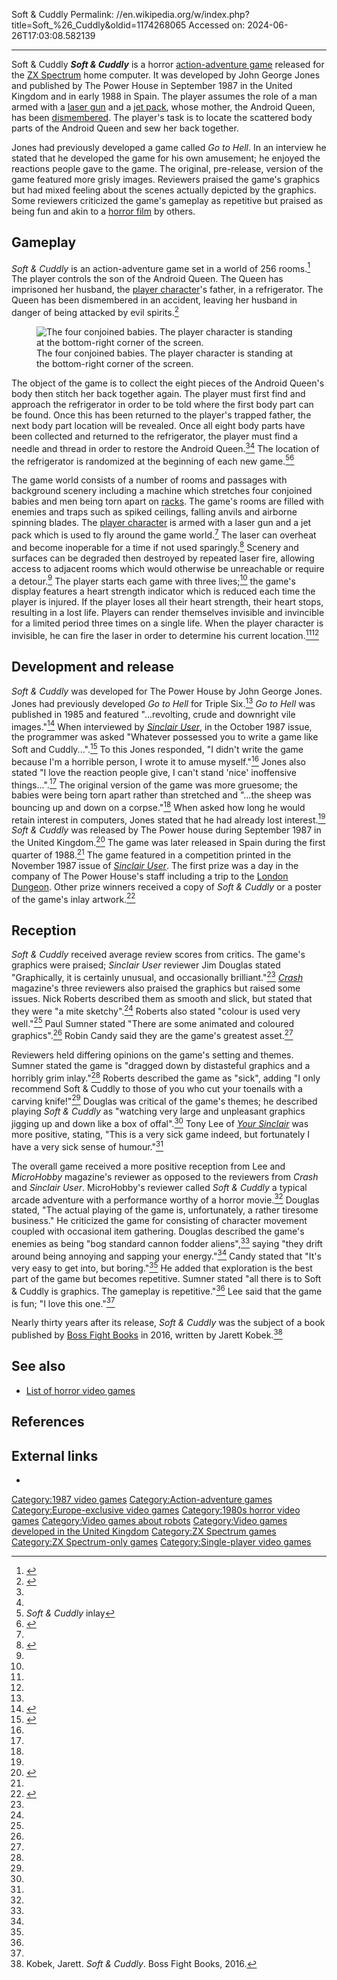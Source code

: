 Soft & Cuddly
Permalink: //en.wikipedia.org/w/index.php?title=Soft_%26_Cuddly&oldid=1174268065
Accessed on: 2024-06-26T17:03:08.582139



------
Soft & Cuddly
{{Short description|1987 video game}}
{{Infobox video game
|title         =Soft & Cuddly
|image         =Soft & Cuddly Inlay Cover.jpg
|caption       =
|developer     =John George Jones
|publisher     =[[CRL Group|The Power House]]
|series        =
|engine        =
|platforms     =[[ZX Spectrum]]
|released      ={{Video game release | [[United Kingdom|UK]] | September, 1987 }} {{Video game release | [[Spain|ES]] | Early 1988 }}
|genre         =[[Action-adventure]]
|modes         =[[Single-player video game|Single-player]]
}}
'''''Soft & Cuddly''''' is a horror [[action-adventure game]] released for the [[ZX Spectrum]] home computer. It was developed by John George Jones and published by The Power House in September 1987 in the United Kingdom and in early 1988 in Spain. The player assumes the role of a man armed with a [[laser gun]] and a [[jet pack]], whose mother, the Android Queen, has been [[Dismemberment|dismembered]]. The player's task is to locate the scattered body parts of the Android Queen and sew her back together.

Jones had previously developed a game called ''Go to Hell''. In an interview he stated that he developed the game for his own amusement; he enjoyed the reactions people gave to the game. The original, pre-release, version of the game featured more grisly images. Reviewers praised the game's graphics but had mixed feeling about the scenes actually depicted by the graphics. Some reviewers criticized the game's gameplay as repetitive but praised as being fun and akin to a [[horror film]] by others.

==Gameplay==
''Soft & Cuddly'' is an action-adventure game set in a world of 256 rooms.<ref name="mh">{{cite journal | title = Nuevo&nbsp;– Soft & Cuddly&nbsp;– Labores De Costura| journal = MicroHobby| issue = 166 | pages = 31| publisher = Hobby Press| date = March 1988 }}</ref> The player controls the son of the Android Queen. The Queen has imprisoned her husband, the [[player character]]'s father, in a refrigerator. The Queen has been dismembered in an accident, leaving her husband in danger of being attacked by evil spirits.<ref name="su">{{cite journal | last = Douglas| first = Jim | title = X-Rated Software&nbsp;– Soft & Cuddly| journal = [[Sinclair User]]| issue = 67 | pages = 31| publisher = [[EMAP]]| date = October 1987 }}</ref> 

[[File:Zx soft and cuddly.png|thumb|left|The four conjoined babies. The player character is standing at the bottom-right corner of the screen.]]

The object of the game is to collect the eight pieces of the Android Queen's body then stitch her back together again. The player must first find and approach the refrigerator in order to be told where the first body part can be found. Once this has been returned to the player's trapped father, the next body part location will be revealed. Once all eight body parts have been collected and returned to the refrigerator, the player must find a needle and thread in order to restore the Android Queen.<ref name="inlay"/><ref name="crash"/> The location of the refrigerator is randomized at the beginning of each new game.<ref name="inlay">''Soft & Cuddly'' inlay</ref><ref>{{cite journal | last = Snout| first = Philip | title = YS Tip Shop Hints 'N' Tips| journal = [[Your Sinclair]]| issue = 26 | pages = 38| publisher = [[Dennis Publishing]]| date = February 1988 }}</ref>

The game world consists of a number of rooms and passages with background scenery including a machine which stretches four conjoined babies and men being torn apart on [[Rack (torture)|racks]]. The game's rooms are filled with enemies and traps such as spiked ceilings, falling anvils and airborne spinning blades. The [[player character]] is armed with a laser gun and a jet pack which is used to fly around the game world.<ref name="su"/> The laser can overheat and become inoperable for a time if not used sparingly.<ref name="crash">{{cite journal | last = Candy| first = Robin |author2=Sumner, Paul |author3=Roberts, Nick| title = Reviews&nbsp;– Soft & Cuddly| journal = [[Crash (magazine)|Crash]]| issue = 44| pages = 108| publisher = [[Newsfield Publications]]| date = September 1987}}</ref> Scenery and surfaces can be degraded then destroyed by repeated laser fire, allowing access to adjacent rooms which would otherwise be unreachable or require a detour.<ref name="su"/> The player starts each game with three lives;<ref name="crash"/> the game's display features a heart strength indicator which is reduced each time the player is injured. If the player loses all their heart strength, their heart stops, resulting in a lost life. Players can render themselves invisible and invincible for a limited period three times on a single life. When the player character is invisible, he can fire the laser in order to determine his current location.<ref name="inlay"/><ref name="crash"/>

==Development and release==
''Soft & Cuddly'' was developed for The Power House by John George Jones. Jones had previously developed ''Go to Hell'' for Triple Six.<ref name="su"/> ''Go to Hell'' was published in 1985 and featured "...revolting, crude and downright vile images."<ref>{{cite journal | title = Reviews&nbsp;– Go To Hell| journal = [[Crash (magazine)|Crash]]| issue = 19| pages = 45| publisher = [[Newsfield Publications]]| date = August 1985}}</ref> When interviewed by ''[[Sinclair User]]'', in the October 1987 issue, the programmer was asked "Whatever possessed you to write a game like Soft and Cuddly...".<ref name="interview">{{cite journal | title = C.O.D.E. T.A.L.K.&nbsp;– John George Jones| journal = [[Sinclair User]]| issue = 67 | pages = 37| publisher = [[EMAP]]| date = October 1987 }}</ref> To this Jones responded, "I didn't write the game because I'm a horrible person, I wrote it to amuse myself."<ref name="interview"/> Jones also stated "I love the reaction people give, I can't stand 'nice' inoffensive things...".<ref name="interview"/> The original version of the game was more gruesome; the babies were being torn apart rather than stretched and "...the sheep was bouncing up and down on a corpse."<ref name="interview"/> When asked how long he would retain interest in computers, Jones stated that he had already lost interest.<ref name="interview"/> ''Soft & Cuddly'' was released by The Power house during September 1987 in the United Kingdom.<ref>{{cite journal | title = Whodunwot | journal = [[Sinclair User]]| issue = 66 | pages = 5| publisher = [[EMAP]]| date = September 1987 }}</ref> The game was later released in Spain during the first quarter of 1988.<ref name="mh"/> The game featured in a competition printed in the November 1987 issue of ''[[Sinclair User]]''. The first prize was a day in the company of The Power House's staff including a trip to the [[London Dungeon]]. Other prize winners received a copy of ''Soft & Cuddly'' or a poster of the game's inlay artwork.<ref>{{cite journal | title = Competition | journal = [[Sinclair User]]| issue = 68 | pages = 105| publisher = [[EMAP]]| date = November 1987 }}</ref>

==Reception==
{{Video game reviews
| CRASH = 55%<ref name="crash"/>
| SUser = 6/10<ref name="su"/>
| YSinclair = 7/10<ref name="ys">{{cite journal | last = Lee| first = Tony | title = Screen Shots&nbsp;– Short & Cuddly| journal = [[Your Sinclair]]| issue = 23 | pages = 44| publisher = [[Dennis Publishing]]| date = November 1987 }}</ref>
| rev1 = ''MicroHobby'' ('Addiction' score)
| rev1Score = 7/10<ref name="mh"/>
}}
''Soft & Cuddly'' received average review scores from critics. The game's graphics were praised; ''Sinclair User'' reviewer Jim Douglas stated "Graphically, it is certainly unusual, and occasionally brilliant."<ref name="su"/> ''[[Crash (magazine)|Crash]]'' magazine's three reviewers also praised the graphics but raised some issues. Nick Roberts described them as smooth and slick, but stated that they were "a mite sketchy".<ref name="crash"/> Roberts also stated "colour is used very well."<ref name="crash"/> Paul Sumner stated "There are some {{Sic|?|hide=y|cleverly|-}}animated and {{Sic|?|hide=y|attractively|-}}coloured graphics".<ref name="crash"/> Robin Candy said they are the game's greatest asset.<ref name="crash"/>

Reviewers held differing opinions on the game's setting and themes. Sumner stated the game is "dragged down by distasteful graphics and a horribly grim inlay."<ref name="crash"/> Roberts described the game as "sick", adding "I only recommend Soft & Cuddly to those of you who cut your toenails with a carving knife!"<ref name="crash"/> Douglas was critical of the game's themes; he described playing ''Soft & Cuddly'' as "watching very large and unpleasant graphics jigging up and down like a box of offal".<ref name="su"/> Tony Lee of ''[[Your Sinclair]]'' was more positive, stating, "This is a very sick game indeed, but fortunately I have a very sick sense of humour."<ref name="ys"/>

The overall game received a more positive reception from Lee and ''MicroHobby'' magazine's reviewer as opposed to the reviewers from ''Crash'' and ''Sinclair User''. MicroHobby's reviewer called ''Soft & Cuddly'' a typical arcade adventure with a performance worthy of a horror movie.<ref name="mh"/> Douglas stated, "The actual playing of the game is, unfortunately, a rather tiresome business." He criticized the game for consisting of character movement coupled with occasional item gathering. Douglas described the game's enemies as being "bog standard cannon fodder aliens",<ref name="su"/> saying "they drift around being annoying and sapping your energy."<ref name="su"/> Candy stated that "It's very easy to get into, but boring."<ref name="crash"/> He added that exploration is the best part of the game but becomes repetitive. Sumner stated "all there is to Soft & Cuddly is graphics. The gameplay is repetitive."<ref name="crash"/> Lee said that the game is fun; "I love this one."<ref name="ys"/>

Nearly thirty years after its release, ''Soft & Cuddly'' was the subject of a book published by [[Boss Fight Books]] in 2016, written by Jarett Kobek.<ref>Kobek, Jarett. ''Soft & Cuddly''. Boss Fight Books, 2016.</ref>

==See also==
*[[List of horror video games]]

==References==
{{reflist}}

==External links==
*{{WoS game|id=0004619|name=Soft & Cuddly}}

{{good article}}

{{DEFAULTSORT:Soft and Cuddly}}
[[Category:1987 video games]]
[[Category:Action-adventure games]]
[[Category:Europe-exclusive video games]]
[[Category:1980s horror video games]]
[[Category:Video games about robots]]
[[Category:Video games developed in the United Kingdom]]
[[Category:ZX Spectrum games]]
[[Category:ZX Spectrum-only games]]
[[Category:Single-player video games]]